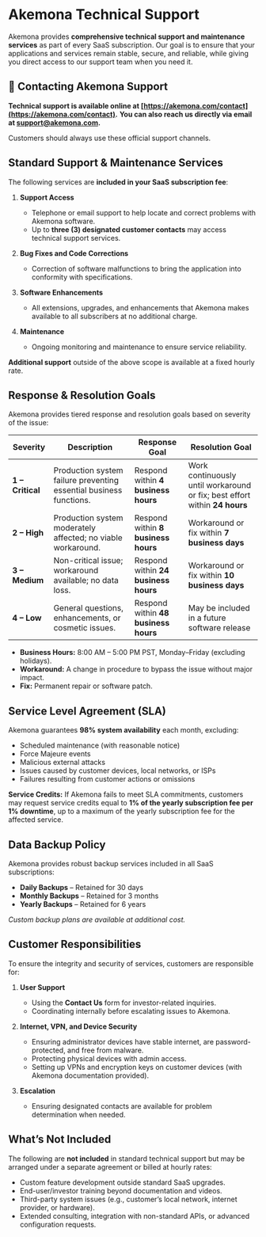 # Akemona Technical Support

Akemona provides **comprehensive technical support and maintenance services** as part of every SaaS subscription. Our goal is to ensure that your applications and services remain stable, secure, and reliable, while giving you direct access to our support team when you need it.

## 📌 Contacting Akemona Support

**Technical support is available online at [https://akemona.com/contact](https://akemona.com/contact).**
**You can also reach us directly via email at [support@akemona.com](mailto:support@akemona.com).**

Customers should always use these official support channels.

## Standard Support & Maintenance Services

The following services are **included in your SaaS subscription fee**:

1. **Support Access**
   - Telephone or email support to help locate and correct problems with Akemona software.
   - Up to **three (3) designated customer contacts** may access technical support services.

2. **Bug Fixes and Code Corrections**
   - Correction of software malfunctions to bring the application into conformity with specifications.

3. **Software Enhancements**
   - All extensions, upgrades, and enhancements that Akemona makes available to all subscribers at no additional charge.

4. **Maintenance**
   - Ongoing monitoring and maintenance to ensure service reliability.

**Additional support** outside of the above scope is available at a fixed hourly rate.

## Response & Resolution Goals

Akemona provides tiered response and resolution goals based on severity of the issue:

| **Severity**     | **Description**                                                    | **Response Goal**                    | **Resolution Goal**                                                        |
| ---------------- | ------------------------------------------------------------------ | ------------------------------------ | -------------------------------------------------------------------------- |
| **1 – Critical** | Production system failure preventing essential business functions. | Respond within **4 business hours**  | Work continuously until workaround or fix; best effort within **24 hours** |
| **2 – High**     | Production system moderately affected; no viable workaround.       | Respond within **8 business hours**  | Workaround or fix within **7 business days**                               |
| **3 – Medium**   | Non-critical issue; workaround available; no data loss.            | Respond within **24 business hours** | Workaround or fix within **10 business days**                              |
| **4 – Low**      | General questions, enhancements, or cosmetic issues.               | Respond within **48 business hours** | May be included in a future software release                               |

- **Business Hours:** 8:00 AM – 5:00 PM PST, Monday–Friday (excluding holidays).
- **Workaround:** A change in procedure to bypass the issue without major impact.
- **Fix:** Permanent repair or software patch.

## Service Level Agreement (SLA)

Akemona guarantees **98% system availability** each month, excluding:

- Scheduled maintenance (with reasonable notice)
- Force Majeure events
- Malicious external attacks
- Issues caused by customer devices, local networks, or ISPs
- Failures resulting from customer actions or omissions

**Service Credits:** If Akemona fails to meet SLA commitments, customers may request service credits equal to **1% of the yearly subscription fee per 1% downtime**, up to a maximum of the yearly subscription fee for the affected service.

## Data Backup Policy

Akemona provides robust backup services included in all SaaS subscriptions:

- **Daily Backups** – Retained for 30 days
- **Monthly Backups** – Retained for 3 months
- **Yearly Backups** – Retained for 6 years

_Custom backup plans are available at additional cost._

## Customer Responsibilities

To ensure the integrity and security of services, customers are responsible for:

1. **User Support**
   - Using the **Contact Us** form for investor-related inquiries.
   - Coordinating internally before escalating issues to Akemona.

2. **Internet, VPN, and Device Security**
   - Ensuring administrator devices have stable internet, are password-protected, and free from malware.
   - Protecting physical devices with admin access.
   - Setting up VPNs and encryption keys on customer devices (with Akemona documentation provided).

3. **Escalation**
   - Ensuring designated contacts are available for problem determination when needed.

## What’s Not Included

The following are **not included** in standard technical support but may be arranged under a separate agreement or billed at hourly rates:

- Custom feature development outside standard SaaS upgrades.
- End-user/investor training beyond documentation and videos.
- Third-party system issues (e.g., customer’s local network, internet provider, or hardware).
- Extended consulting, integration with non-standard APIs, or advanced configuration requests.
